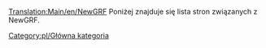 [[Translation:Main/en/NewGRF]]{{en/-}}
Poniżej znajduje się lista stron związanych z NewGRF.
{{pl/Navbox NewGRF}}

<!--[[Category:en/Main category]]--> [[Category:pl/Główna kategoria]]